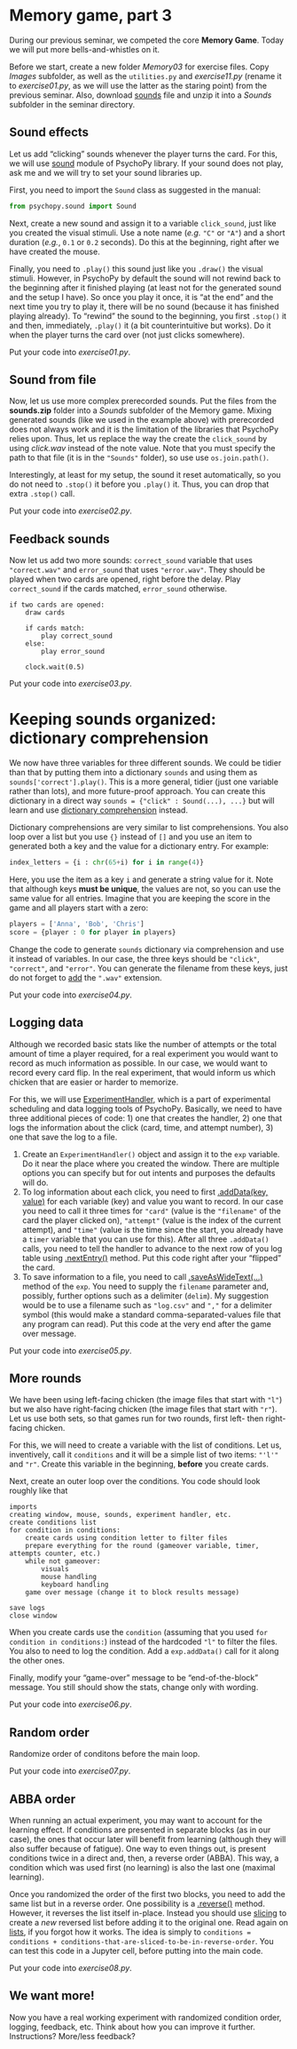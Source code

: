 # Memory game, part 3 {#seminar11}

During our previous seminar, we competed the core **Memory Game**. Today we will put more bells-and-whistles on it.

Before we start, create a new folder _Memory03_ for exercise files. Copy _Images_ subfolder, as well as the `utilities.py` and _exercise11.py_ (rename it to _exercise01.py_, as we will use the latter as the staring point) from the previous seminar. Also, download [sounds](material/sound.zip) file and unzip it into a _Sounds_ subfolder in the seminar directory. 

## Sound effects
Let us add "clicking" sounds whenever the player turns the card. For this, we will use [sound](https://psychopy.org/api/sound.html#ptb-sound) module of PsychoPy library. If your sound does not play, ask me and we will try to set your sound libraries up.

First, you need to import the `Sound` class as suggested in the manual:
```python
from psychopy.sound import Sound
```

Next, create a new sound and assign it to a variable `click_sound`, just like you created the visual stimuli. Use a note name (_e.g._ `"C"` or `"A"`) and a short duration (_e.g._, `0.1` or `0.2` seconds). Do this at the beginning, right after we have created the mouse.

Finally, you need to `.play()` this sound just like you `.draw()` the visual stimuli. However, in PsychoPy by default the sound will not rewind back to the beginning after it finished playing (at least not for the generated sound and the setup I have). So once you play it once, it is "at the end" and the next time you try to play it, there will be no sound (because it has finished playing already). To "rewind" the sound to the beginning, you first `.stop()` it and then, immediately, `.play()` it (a bit counterintuitive but works). Do it when the player turns the card over (not just clicks somewhere).


::: {.infobox .program}
Put your code into _exercise01.py_.
:::

## Sound from file
Now, let us use more complex prerecorded sounds. Put the files from the **sounds.zip** folder into a _Sounds_ subfolder of the Memory game. Mixing generated sounds (like we used in the example above) with prerecorded does not always work and it is the limitation of the libraries that PsychoPy relies upon. Thus, let us replace the way the create the `click_sound` by using _click.wav_ instead of the note value. Note that you must specify the path to that file (it is in the `"Sounds"` folder), so use use `os.join.path()`.

Interestingly, at least for my setup, the sound it reset automatically, so you do not need to `.stop()` it before you `.play()` it. Thus, you can drop that extra `.stop()` call.

::: {.infobox .program}
Put your code into _exercise02.py_.
:::

## Feedback sounds
Now let us add two more sounds: `correct_sound` variable that uses `"correct.wav"` and `error_sound` that uses `"error.wav"`. They should be played when two cards are opened, right before the delay. Play `correct_sound` if the cards matched, `error_sound` otherwise.

```
if two cards are opened:
    draw cards
    
    if cards match:
        play correct_sound
    else:
        play error_sound
        
    clock.wait(0.5)
```

::: {.infobox .program}
Put your code into _exercise03.py_.
:::

# Keeping sounds organized: dictionary comprehension
We now have three variables for three different sounds. We could be tidier than that by putting them into a dictionary `sounds` and using them as `sounds['correct'].play()`. This is a more general, tidier (just one variable rather than lots), and more future-proof approach. You can create this dictionary in a direct way `sounds = {"click" : Sound(...), ...}` but will learn and use [dictionary comprehension](https://www.python.org/dev/peps/pep-0274/) instead.

Dictionary comprehensions are very similar to list comprehensions. You also loop over a list but you use `{}` instead of `[]` and you use an item to generated both a key and the value for a dictionary entry. For example:
```python
index_letters = {i : chr(65+i) for i in range(4)}
```

Here, you use the item as a key `i` and generate a string value for it. Note that although keys **must be unique**, the values are not, so you can use the same value for all entries. Imagine that you are keeping the score in the game and all players start with a zero:
```python
players = ['Anna', 'Bob', 'Chris']
score = {player : 0 for player in players}
```

Change the code to generate `sounds` dictionary via comprehension and use it instead of variables. In our case, the three keys should be `"click"`, `"correct"`, and `"error"`. You can generate the filename from these keys, just do not forget to [add](https://www.w3schools.com/python/gloss_python_string_concatenation.asp) the `".wav"` extension.

::: {.infobox .program}
Put your code into _exercise04.py_.
:::

## Logging data
Although we recorded basic stats like the number of attempts or the total amount of time a player required, for a real experiment you would want to record as much information as possible. In our case, we would want to record every card flip. In the real experiment, that would inform us which chicken that are easier or harder to memorize.

For this, we will use [ExperimentHandler](https://psychopy.org/api/data.html#experimenthandler), which is a part of experimental scheduling and data logging tools of PsychoPy. Basically, we need to have three additional pieces of code: 1) one that creates the handler, 2) one that logs the information about the click (card, time, and attempt number), 3) one that save the log to a file.

1. Create an `ExperimentHandler()` object and assign it to the `exp` variable. Do it near the place where you created the window. There are multiple options you can specify but for out intents and purposes the defaults will do.
2. To log information about each click, you need to first [.addData(key, value)](https://psychopy.org/api/data.html#psychopy.data.TrialHandler.addData) for each variable (key) and value you want to record. In our case you need to call it three times for `"card"` (value is the `"filename"` of the card the player clicked on), `"attempt"` (value is the index of the current attempt), and `"time"` (value is the time since the start, you already have a `timer` variable that you can use for this). After all three `.addData()` calls, you need to tell the handler to advance to the next row of you log table using [.nextEntry()](https://psychopy.org/api/data.html#psychopy.data.ExperimentHandler.nextEntry) method. Put this code right after your "flipped" the card.
3. To save information to a file, you need to call [.saveAsWideText(...)](https://psychopy.org/api/data.html#psychopy.data.ExperimentHandler.saveAsWideText) method of the `exp`. You need to supply the `filename` parameter and, possibly, further options such as a delimiter (`delim`). My suggestion would be to use a filename such as `"log.csv"` and `","` for a delimiter symbol (this would make a standard comma-separated-values file that any program can read). Put this code at the very end after the game over message.

::: {.infobox .program}
Put your code into _exercise05.py_.
:::

## More rounds
We have been using left-facing chicken  (the image files that start with `"l"`) but we also have right-facing chicken (the image files that start with `"r"`). Let us use both sets, so that games run for two rounds, first left- then right-facing chicken. 

For this, we will need to create a variable with the list of conditions. Let us, inventively, call it `conditions` and it will be a simple list of two items: `"'l'"` and `"r"`. Create this variable in the beginning, **before** you create cards.

Next, create an outer loop over the conditions. You code should look roughly like that
```
imports
creating window, mouse, sounds, experiment handler, etc.
create conditions list
for condition in conditions:
    create cards using condition letter to filter files
    prepare everything for the round (gameover variable, timer, attempts counter, etc.)
    while not gameover:
        visuals
        mouse handling
        keyboard handling
    game over message (change it to block results message)
        
save logs
close window
```

When you create cards use the `condition` (assuming that you used `for condition in conditions:`) instead of the hardcoded `"l"` to filter the files. You also to need to log the condition. Add a `exp.addData()` call for it along the other ones.

Finally, modify your "game-over" message to be "end-of-the-block" message. You still should show the stats, change only with wording.

::: {.infobox .program}
Put your code into _exercise06.py_.
:::

## Random order
Randomize order of conditons before the main loop.

::: {.infobox .program}
Put your code into _exercise07.py_.
:::

## ABBA order
When running an actual experiment, you may want to account for the learning effect. If conditions are presented in separate blocks (as in our case), the ones that occur later will benefit from learning (although they will also suffer because of fatigue). One way to even things out, is present conditions twice in a direct and, then, a reverse order (ABBA). This way, a condition which was used first (no learning) is also the last one (maximal learning).

Once you randomized the order of the first two blocks, you need to add the same list but in a reverse order. One possibility is a [.reverse()](https://docs.python.org/3/tutorial/datastructures.html) method. However, it reverses the list itself in-place. Instead you should use [slicing](https://docs.python.org/3/reference/expressions.html?highlight=slicing#slicings) to create a _new_ reversed list before adding it to the original one. Read again on [lists](#lists), if you forgot how it works. The idea is simply to `conditions = conditions + conditions-that-are-sliced-to-be-in-reverse-order`. You can test this code in a Jupyter cell, before putting into the main code.

::: {.infobox .program}
Put your code into _exercise08.py_.
:::

## We want more!
Now you have a real working experiment with randomized condition order, logging, feedback, etc. Think about how you can improve it further. Instructions? More/less feedback?

